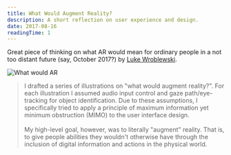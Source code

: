 ```yaml
---
title: What Would Augment Reality?
description: A short reflection on user experience and design.
date: 2017-08-16
readingTime: 1
---
```


Great piece of thinking on what AR would mean for ordinary people in a not too distant future (say, October 2017?) by [Luke Wroblewski](https://www.lukew.com/ff/entry.asp?1974).

![What would AR](ww_augmentreality1_2x.png)

>I drafted a series of illustrations on "what would augment reality?". For each illustration I assumed audio input control and gaze path/eye-tracking for object identification. Due to these assumptions, I specifically tried to apply a principle of maximum information yet minimum obstruction (MIMO) to the user interface design.
<br><br>
My high-level goal, however, was to literally "augment" reality. That is, to give people abilities they wouldn't otherwise have through the inclusion of digital information and actions in the physical world.